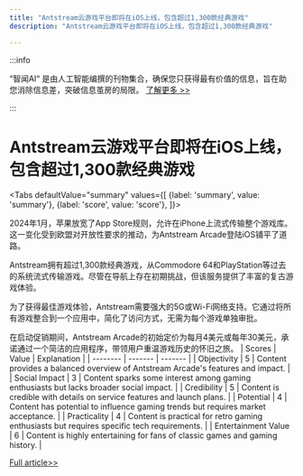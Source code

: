 ```yaml
---
title: "Antstream云游戏平台即将在iOS上线，包含超过1,300款经典游戏"
description: "Antstream云游戏平台即将在iOS上线，包含超过1,300款经典游戏"

---
```



:::info

“智闻AI“ 是由人工智能编撰的刊物集合，确保您只获得最有价值的信息，旨在助您消除信息差，突破信息茧房的局限。  [了解更多 >>](/)

:::

# Antstream云游戏平台即将在iOS上线，包含超过1,300款经典游戏


<Tabs
	defaultValue="summary"
	values={[
	{label: 'summary', value: 'summary'},
	{label: 'score', value: 'score'},
]}>
<TabItem value="summary">


2024年1月，苹果放宽了App Store规则，允许在iPhone上流式传输整个游戏库。这一变化受到欧盟对开放性要求的推动，为Antstream Arcade登陆iOS铺平了道路。

Antstream拥有超过1,300款经典游戏，从Commodore 64和PlayStation等过去的系统流式传输游戏。尽管在导航上存在初期挑战，但该服务提供了丰富的复古游戏体验。

为了获得最佳游戏体验，Antstream需要强大的5G或Wi-Fi网络支持。它通过将所有游戏整合到一个应用中，简化了访问方式，无需为每个游戏单独审批。

在启动促销期间，Antstream Arcade的初始定价为每月4美元或每年30美元，承诺通过一个简洁的应用程序，带领用户重温游戏历史的怀旧之旅。
</TabItem>
<TabItem value="score">
	| Scores     | Value   | Explanation |
	| -------- | ------- | ------- |
	| Objectivity  | 5    | Content provides a balanced overview of Antstream Arcade's features and impact.    |
	| Social Impact | 3     | Content sparks some interest among gaming enthusiasts but lacks broader social impact.    |
	| Credibility    | 5    | Content is credible with details on service features and launch plans.    |
	| Potential    | 4    | Content has potential to influence gaming trends but requires market acceptance.    |
	| Practicality    | 4    | Content is practical for retro gaming enthusiasts but requires specific tech requirements.    |
	| Entertainment Value    | 6    | Content is highly entertaining for fans of classic games and gaming history.    |
</TabItem>
</Tabs>

[Full article>>](https://appleinsider.com/articles/24/06/21/theres-a-new-classic-arcade-game-streaming-service-coming-to-iphone)
